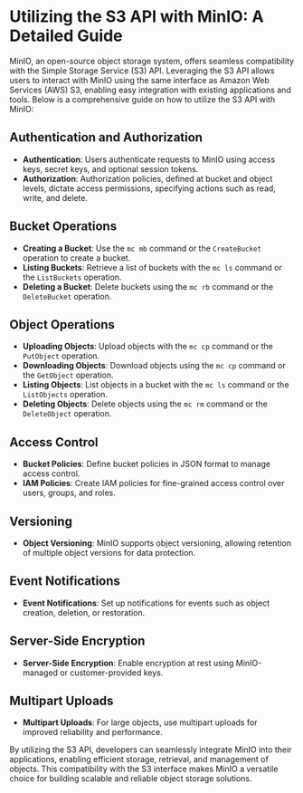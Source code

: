 

# Utilizing the S3 API with MinIO: A Detailed Guide

MinIO, an open-source object storage system, offers seamless compatibility with the Simple Storage Service (S3) API. Leveraging the S3 API allows users to interact with MinIO using the same interface as Amazon Web Services (AWS) S3, enabling easy integration with existing applications and tools. Below is a comprehensive guide on how to utilize the S3 API with MinIO:

## Authentication and Authorization

- **Authentication**: Users authenticate requests to MinIO using access keys, secret keys, and optional session tokens.
- **Authorization**: Authorization policies, defined at bucket and object levels, dictate access permissions, specifying actions such as read, write, and delete.

## Bucket Operations

- **Creating a Bucket**: Use the `mc mb` command or the `CreateBucket` operation to create a bucket.
- **Listing Buckets**: Retrieve a list of buckets with the `mc ls` command or the `ListBuckets` operation.
- **Deleting a Bucket**: Delete buckets using the `mc rb` command or the `DeleteBucket` operation.

## Object Operations

- **Uploading Objects**: Upload objects with the `mc cp` command or the `PutObject` operation.
- **Downloading Objects**: Download objects using the `mc cp` command or the `GetObject` operation.
- **Listing Objects**: List objects in a bucket with the `mc ls` command or the `ListObjects` operation.
- **Deleting Objects**: Delete objects using the `mc rm` command or the `DeleteObject` operation.

## Access Control

- **Bucket Policies**: Define bucket policies in JSON format to manage access control.
- **IAM Policies**: Create IAM policies for fine-grained access control over users, groups, and roles.

## Versioning

- **Object Versioning**: MinIO supports object versioning, allowing retention of multiple object versions for data protection.

## Event Notifications

- **Event Notifications**: Set up notifications for events such as object creation, deletion, or restoration.

## Server-Side Encryption

- **Server-Side Encryption**: Enable encryption at rest using MinIO-managed or customer-provided keys.

## Multipart Uploads

- **Multipart Uploads**: For large objects, use multipart uploads for improved reliability and performance.

By utilizing the S3 API, developers can seamlessly integrate MinIO into their applications, enabling efficient storage, retrieval, and management of objects. This compatibility with the S3 interface makes MinIO a versatile choice for building scalable and reliable object storage solutions.
